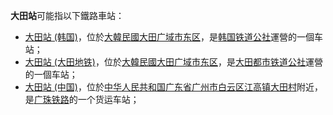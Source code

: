 '''大田站'''可能指以下鐵路車站：
*[[大田站_(韩国)|大田站 (韩国)]]，位於[[大韓民國|大韓民國]][[大田广域市|大田广域市]][[东区_(大田)|东区]]，是[[韩国铁道公社|韩国铁道公社]]運營的一個车站；
*[[大田站_(大田地铁)|大田站 (大田地铁)]]，位於[[大韓民國|大韓民國]][[大田广域市|大田广域市]][[东区_(大田)|东区]]，是[[大田都市铁道公社|大田都市铁道公社]]運營的一個车站；
*[[大田站_(中国)|大田站 (中国)]]，位於[[中华人民共和国|中华人民共和国]][[广东省|广东省]][[广州市|广州市]][[白云区_(广州市)|白云区]][[江高镇|江高镇]][[大田村|大田村]]附近，是[[广珠铁路|广珠铁路]]的一个货运车站；
{{disambig|Cat=三字車站名消歧義}}